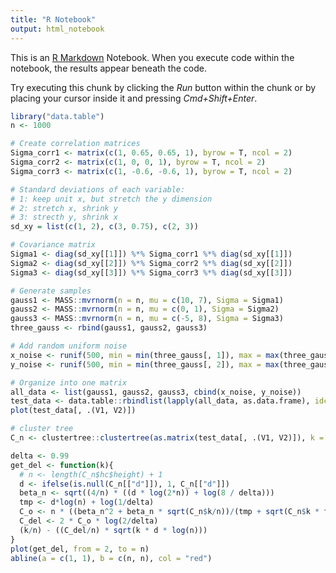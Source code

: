 ```yaml
---
title: "R Notebook"
output: html_notebook
---
```


This is an [R Markdown](http://rmarkdown.rstudio.com) Notebook. When you execute code within the notebook, the results appear beneath the code. 

Try executing this chunk by clicking the *Run* button within the chunk or by placing your cursor inside it and pressing *Cmd+Shift+Enter*. 

```r
library("data.table")
n <- 1000

# Create correlation matrices
Sigma_corr1 <- matrix(c(1, 0.65, 0.65, 1), byrow = T, ncol = 2)
Sigma_corr2 <- matrix(c(1, 0, 0, 1), byrow = T, ncol = 2)
Sigma_corr3 <- matrix(c(1, -0.6, -0.6, 1), byrow = T, ncol = 2)

# Standard deviations of each variable:
# 1: keep unit x, but stretch the y dimension
# 2: stretch x, shrink y
# 3: strecth y, shrink x
sd_xy = list(c(1, 2), c(3, 0.75), c(2, 3))

# Covariance matrix
Sigma1 <- diag(sd_xy[[1]]) %*% Sigma_corr1 %*% diag(sd_xy[[1]])
Sigma2 <- diag(sd_xy[[2]]) %*% Sigma_corr2 %*% diag(sd_xy[[2]])
Sigma3 <- diag(sd_xy[[3]]) %*% Sigma_corr3 %*% diag(sd_xy[[3]])

# Generate samples
gauss1 <- MASS::mvrnorm(n = n, mu = c(10, 7), Sigma = Sigma1)
gauss2 <- MASS::mvrnorm(n = n, mu = c(0, 1), Sigma = Sigma2)
gauss3 <- MASS::mvrnorm(n = n, mu = c(-5, 8), Sigma = Sigma3)
three_gauss <- rbind(gauss1, gauss2, gauss3)

# Add random uniform noise
x_noise <- runif(500, min = min(three_gauss[, 1]), max = max(three_gauss[, 1]))
y_noise <- runif(500, min = min(three_gauss[, 2]), max = max(three_gauss[, 2]))

# Organize into one matrix
all_data <- list(gauss1, gauss2, gauss3, cbind(x_noise, y_noise))
test_data <- data.table::rbindlist(lapply(all_data, as.data.frame), idcol = TRUE)
plot(test_data[, .(V1, V2)])
```

```r
# cluster tree
C_n <- clustertree::clustertree(as.matrix(test_data[, .(V1, V2)]), k = 500L)
```



```r
delta <- 0.99
get_del <- function(k){
  # n <- length(C_n$hc$height) + 1
  d <- ifelse(is.null(C_n[["d"]]), 1, C_n[["d"]])
  beta_n <- sqrt((4/n) * ((d * log(2*n)) + log(8 / delta)))
  tmp <- d*log(n) + log(1/delta)
  C_o <- n * ((beta_n^2 + beta_n * sqrt(C_n$k/n))/(tmp + sqrt(C_n$k * tmp)))
  C_del <- 2 * C_o * log(2/delta)
  (k/n) - ((C_del/n) * sqrt(k * d * log(n)))
}
plot(get_del, from = 2, to = n)
abline(a = c(1, 1), b = c(n, n), col = "red")
```

